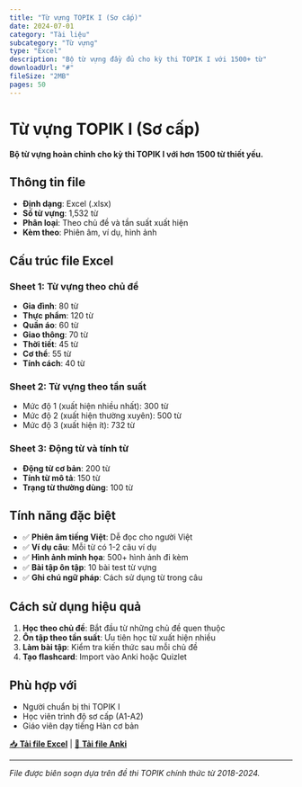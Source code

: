 ```yaml
---
title: "Từ vựng TOPIK I (Sơ cấp)"
date: 2024-07-01
category: "Tài liệu"
subcategory: "Từ vựng"
type: "Excel"
description: "Bộ từ vựng đầy đủ cho kỳ thi TOPIK I với 1500+ từ"
downloadUrl: "#"
fileSize: "2MB"
pages: 50
---
```


# Từ vựng TOPIK I (Sơ cấp)

**Bộ từ vựng hoàn chỉnh cho kỳ thi TOPIK I với hơn 1500 từ thiết yếu.**

## Thông tin file

- **Định dạng**: Excel (.xlsx)
- **Số từ vựng**: 1,532 từ
- **Phân loại**: Theo chủ đề và tần suất xuất hiện
- **Kèm theo**: Phiên âm, ví dụ, hình ảnh

## Cấu trúc file Excel

### Sheet 1: Từ vựng theo chủ đề
- **Gia đình**: 80 từ
- **Thực phẩm**: 120 từ  
- **Quần áo**: 60 từ
- **Giao thông**: 70 từ
- **Thời tiết**: 45 từ
- **Cơ thể**: 55 từ
- **Tính cách**: 40 từ

### Sheet 2: Từ vựng theo tần suất
- Mức độ 1 (xuất hiện nhiều nhất): 300 từ
- Mức độ 2 (xuất hiện thường xuyên): 500 từ
- Mức độ 3 (xuất hiện ít): 732 từ

### Sheet 3: Động từ và tính từ
- **Động từ cơ bản**: 200 từ
- **Tính từ mô tả**: 150 từ
- **Trạng từ thường dùng**: 100 từ

## Tính năng đặc biệt

- ✅ **Phiên âm tiếng Việt**: Dễ đọc cho người Việt
- ✅ **Ví dụ câu**: Mỗi từ có 1-2 câu ví dụ
- ✅ **Hình ảnh minh họa**: 500+ hình ảnh đi kèm
- ✅ **Bài tập ôn tập**: 10 bài test từ vựng
- ✅ **Ghi chú ngữ pháp**: Cách sử dụng từ trong câu

## Cách sử dụng hiệu quả

1. **Học theo chủ đề**: Bắt đầu từ những chủ đề quen thuộc
2. **Ôn tập theo tần suất**: Ưu tiên học từ xuất hiện nhiều
3. **Làm bài tập**: Kiểm tra kiến thức sau mỗi chủ đề
4. **Tạo flashcard**: Import vào Anki hoặc Quizlet

## Phù hợp với

- Người chuẩn bị thi TOPIK I
- Học viên trình độ sơ cấp (A1-A2)
- Giáo viên dạy tiếng Hàn cơ bản

[📥 **Tải file Excel**](#) | [📱 **Tải file Anki**](#)

---

*File được biên soạn dựa trên đề thi TOPIK chính thức từ 2018-2024.*
